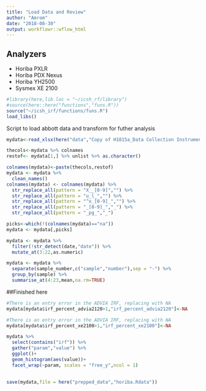 ```yaml
---
title: "Load Data and Review"
author: "Amrom"
date: "2018-08-30"
output: workflowr::wflow_html
---
```


## Analyzers

- Horiba PXLR
- Horiba PDX Nexus
- Horiba YH2500
- Sysmex XE 2100

```r
#library(here,lib.loc = "~/icsh_rf/library")
#source(here::here("functions","funs.R"))
source("~/icsh_irf/functions/funs.R")
load_libs()
```

Script to load abbott data and transform for futher analysis

```r

mydata<-read_xlsx(here("data","Copy of H1815a_Data Collection Instrument - HORIBA.xlsx"),sheet = 2,range = "A2:Y363")

thecols<-mydata %>% colnames
restof<- mydata[1,] %>% unlist %>% as.character()

colnames(mydata)<-paste(thecols,restof) 
mydata <- mydata %>%
  clean_names()  
colnames(mydata) <- colnames(mydata) %>% 
  str_replace_all(pattern = "X__[0-9]","") %>% 
  str_replace_all(pattern = "u_l_","") %>% 
  str_replace_all(pattern = "^x_[0-9]_","") %>% 
  str_replace_all(pattern = "_[0-9]_","_") %>% 
  str_replace_all(pattern = "_pg_","_")
```


```r
picks<-which(!(colnames(mydata)=="na"))
mydata <- mydata[,picks]

mydata <- mydata %>% 
  filter(!str_detect(date,"date")) %>% 
  mutate_at(3:22,as.numeric)
```

```r
mydata <- mydata %>% 
  separate(sample_number,c("sample","number"),sep = "-") %>% 
  group_by(sample) %>% 
  summarise_at(4:23,mean,na.rm=TRUE)
```

##Finished here

```r
#There is an entry error in the ADVIA IRF, replacing with NA
mydata[mydata$irf_percent_advia2120>1,"irf_percent_advia2120"]<-NA

#There is an entry error in the ADVIA IRF, replacing with NA
mydata[mydata$irf_percent_xe2100>1,"irf_percent_xe2100"]<-NA

mydata %>%
  select(contains("irf")) %>% 
  gather("param","value") %>% 
  ggplot()+
  geom_histogram(aes(value))+
  facet_wrap(~param, scales = "free_y",ncol = 1)
    

```

```r

save(mydata,file = here("prepped_data","horiba.Rdata"))

```


